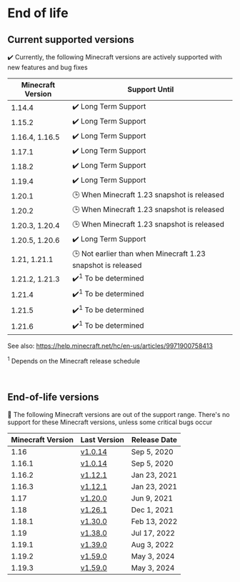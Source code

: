 # End of life

## Current supported versions

✔️ Currently, the following Minecraft versions are actively supported with new features and bug fixes

| Minecraft Version | Support Until                                                |
|-------------------|--------------------------------------------------------------|
| 1.14.4            | ✔️ Long Term Support                                         |
| 1.15.2            | ✔️ Long Term Support                                         |
| 1.16.4, 1.16.5    | ✔️ Long Term Support                                         |
| 1.17.1            | ✔️ Long Term Support                                         |
| 1.18.2            | ✔️ Long Term Support                                         |
| 1.19.4            | ✔️ Long Term Support                                         |
| 1.20.1            | 🕒 When Minecraft 1.23 snapshot is released                  |
| 1.20.2            | 🕒 When Minecraft 1.23 snapshot is released                  |
| 1.20.3, 1.20.4    | 🕒 When Minecraft 1.23 snapshot is released                  |
| 1.20.5, 1.20.6    | ✔️ Long Term Support                                         |
| 1.21, 1.21.1      | 🕒 Not earlier than when Minecraft 1.23 snapshot is released |
| 1.21.2, 1.21.3    | ✔️<sup>1</sup> To be determined                              |
| 1.21.4            | ✔️<sup>1</sup> To be determined                              |
| 1.21.5            | ✔️<sup>1</sup> To be determined                              |
| 1.21.6            | ✔️<sup>1</sup> To be determined                              |

See also: https://help.minecraft.net/hc/en-us/articles/9971900758413

<sup>1</sup> Depends on the Minecraft release schedule

<br/>

## End-of-life versions

👻 The following Minecraft versions are out of the support range. 
There's no support for these Minecraft versions, unless some critical bugs occur

| Minecraft Version | Last Version                                                                              | Release Date |
|-------------------|-------------------------------------------------------------------------------------------|--------------|
| 1.16              | [v1.0.14](https://github.com/TISUnion/Carpet-TIS-Addition/releases/tag/1.0.14%2Bbuild.24) | Sep 5, 2020  |
| 1.16.1            | [v1.0.14](https://github.com/TISUnion/Carpet-TIS-Addition/releases/tag/1.0.14%2Bbuild.24) | Sep 5, 2020  |
| 1.16.2            | [v1.12.1](https://github.com/TISUnion/Carpet-TIS-Addition/releases/tag/v1.12.1)           | Jan 23, 2021 |
| 1.16.3            | [v1.12.1](https://github.com/TISUnion/Carpet-TIS-Addition/releases/tag/v1.12.1)           | Jan 23, 2021 |
| 1.17              | [v1.20.0](https://github.com/TISUnion/Carpet-TIS-Addition/releases/tag/v1.20.0)           | Jun 9, 2021  |
| 1.18              | [v1.26.1](https://github.com/TISUnion/Carpet-TIS-Addition/releases/tag/v1.26.0)           | Dec 1, 2021  |
| 1.18.1            | [v1.30.0](https://github.com/TISUnion/Carpet-TIS-Addition/releases/tag/v1.30.0)           | Feb 13, 2022 |
| 1.19              | [v1.38.0](https://github.com/TISUnion/Carpet-TIS-Addition/releases/tag/v1.38.0)           | Jul 17, 2022 |
| 1.19.1            | [v1.39.0](https://github.com/TISUnion/Carpet-TIS-Addition/releases/tag/v1.39.0)           | Aug 3, 2022  |
| 1.19.2            | [v1.59.0](https://github.com/TISUnion/Carpet-TIS-Addition/releases/tag/v1.59.0)           | May 3, 2024  |
| 1.19.3            | [v1.59.0](https://github.com/TISUnion/Carpet-TIS-Addition/releases/tag/v1.59.0)           | May 3, 2024  |

<style>{`
:root {
  --ifm-table-cell-padding: 0.5rem;
}
`}</style>
